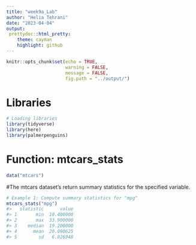 ```yaml
---
title: "week9a_Lab"
author: "Helia Tehrani"
date: "2023-04-04"
output:
 prettydoc::html_pretty:
    theme: cayman
    highlight: github 
---
```

```r
knitr::opts_chunk$set(echo = TRUE,
                      warning = FALSE,
                      message = FALSE,
                      fig.path = "../output/")
```


# Libraries
```r
# Loading libraries
library(tidyverse)
library(here)
library(palmerpenguins)
```
# Function: mtcars_stats
```r
data("mtcars")
```
#The mtcars dataset's return summary statistics for the specified variable.
```r
# Example 1: Compute summary statistics for "mpg"
mtcars_stats("mpg")
#>   statistic      value
#> 1       min  10.400000
#> 2       max  33.900000
#> 3    median  19.200000
#> 4      mean  20.090625
#> 5        sd   6.026948
```

